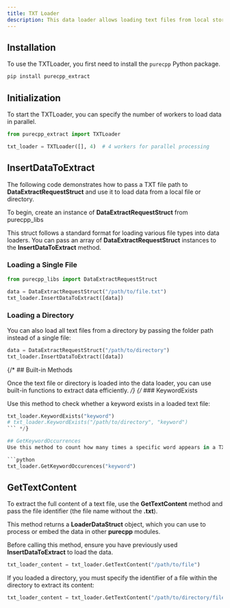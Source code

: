 ```yaml
---
title: TXT Loader
description: This data loader allows loading text files from local storage.
---
```


## Installation

To use the TXTLoader, you first need to install the `purecpp` Python package.

```bash
pip install purecpp_extract
```

## Initialization

To start the TXTLoader, you can specify the number of workers to load data in parallel.

```python
from purecpp_extract import TXTLoader

txt_loader = TXTLoader([], 4)  # 4 workers for parallel processing
```

## InsertDataToExtract

The following code demonstrates how to pass a TXT file path to **DataExtractRequestStruct** and use it to load data from a local file or directory.

To begin, create an instance of **DataExtractRequestStruct** from purecpp_libs 

This struct follows a standard format for loading various file types into data loaders. You can pass an array of **DataExtractRequestStruct** instances to the **InsertDataToExtract** method.

### Loading a Single File

```python
from purecpp_libs import DataExtractRequestStruct

data = DataExtractRequestStruct("/path/to/file.txt")
txt_loader.InsertDataToExtract([data])
```

### Loading a Directory

You can also load all text files from a directory by passing the folder path instead of a single file:

```python
data = DataExtractRequestStruct("/path/to/directory")
txt_loader.InsertDataToExtract([data])
```

{/* ## Built-in Methods

Once the text file or directory is loaded into the data loader, you can use built-in functions to extract data efficiently. */}
{/* ### KeywordExists

Use this method to check whether a keyword exists in a loaded text file:

```python
txt_loader.KeywordExists("keyword")
# txt_loader.KeywordExists("/path/to/directory", "keyword")
``` */}

## GetKeywordOccurrences
Use this method to count how many times a specific word appears in a TXT document. If you loaded a directory, the method will return the count for each file in the directory.

```python
txt_loader.GetKeywordOccurences("keyword")
```

## GetTextContent

To extract the full content of a text file, use the **GetTextContent** method and pass the file identifier (the file name without the **.txt**).

This method returns a **LoaderDataStruct** object, which you can use to process or embed the data in other **purecpp** modules.

Before calling this method, ensure you have previously used **InsertDataToExtract** to load the data.

```python
txt_loader_content = txt_loader.GetTextContent("/path/to/file")
```

If you loaded a directory, you must specify the identifier of a file within the directory to extract its content:

```python
txt_loader_content = txt_loader.GetTextContent("/path/to/directory/file")
```

